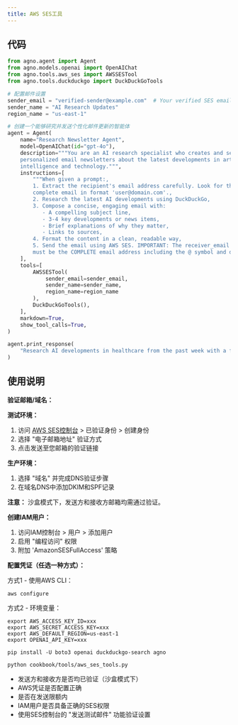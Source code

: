 ```yaml
---
title: AWS SES工具
---
```


## 代码

```python
from agno.agent import Agent
from agno.models.openai import OpenAIChat
from agno.tools.aws_ses import AWSSESTool
from agno.tools.duckduckgo import DuckDuckGoTools

# 配置邮件设置
sender_email = "verified-sender@example.com"  # Your verified SES email
sender_name = "AI Research Updates"
region_name = "us-east-1"

# 创建一个能够研究并发送个性化邮件更新的智能体
agent = Agent(
    name="Research Newsletter Agent",
    model=OpenAIChat(id="gpt-4o"),
    description="""You are an AI research specialist who creates and sends
    personalized email newsletters about the latest developments in artificial
    intelligence and technology.""",
    instructions=[
        """When given a prompt:,
        1. Extract the recipient's email address carefully. Look for the
        complete email in format 'user@domain.com'.,
        2. Research the latest AI developments using DuckDuckGo,
        3. Compose a concise, engaging email with:
           - A compelling subject line,
           - 3-4 key developments or news items,
           - Brief explanations of why they matter,
           - Links to sources,
        4. Format the content in a clean, readable way,
        5. Send the email using AWS SES. IMPORTANT: The receiver_email parameter
        must be the COMPLETE email address including the @ symbol and domain.""",
    ],
    tools=[
        AWSSESTool(
            sender_email=sender_email,
            sender_name=sender_name,
            region_name=region_name
        ),
        DuckDuckGoTools(),
    ],
    markdown=True,
    show_tool_calls=True,
)

agent.print_response(
    "Research AI developments in healthcare from the past week with a focus on practical applications in clinical settings. Send the summary via email to johndoe@example.com"
)
```

## 使用说明

<Steps>
  <Snippet file="create-venv-step.mdx" />

  <Step title="设置 AWS SES">
    <p><strong>验证邮箱/域名：</strong></p>
    <p><strong>测试环境：</strong></p>
    <ol>
      <li>访问 <a href="https://console.aws.amazon.com/ses/home">AWS SES控制台</a> &gt; 已验证身份 &gt; 创建身份</li>
      <li>选择 "电子邮箱地址" 验证方式</li>
      <li>点击发送至您邮箱的验证链接</li>
    </ol>
    <p><strong>生产环境：</strong></p>
    <ol>
      <li>选择 "域名" 并完成DNS验证步骤</li>
      <li>在域名DNS中添加DKIM和SPF记录</li>
    </ol>
    <p><strong>注意：</strong> 沙盒模式下，发送方和接收方邮箱均需通过验证。</p>
  </Step>

  <Step title="配置 AWS 凭证">
    <p><strong>创建IAM用户：</strong></p>
    <ol>
      <li>访问IAM控制台 &gt; 用户 &gt; 添加用户</li>
      <li>启用 "编程访问" 权限</li>
      <li>附加 'AmazonSESFullAccess' 策略</li>
    </ol>
    <p><strong>配置凭证（任选一种方式）：</strong></p>
    <p>方式1 - 使用AWS CLI：</p>
    <pre><code>aws configure</code></pre>
    <p>方式2 - 环境变量：</p>
    <pre><code>export AWS_ACCESS_KEY_ID=xxx
export AWS_SECRET_ACCESS_KEY=xxx
export AWS_DEFAULT_REGION=us-east-1
export OPENAI_API_KEY=xxx</code></pre>
  </Step>

  <Step title="安装库">
    <pre><code>pip install -U boto3 openai duckduckgo-search agno</code></pre>
  </Step>

  <Step title="运行智能体">
    <pre><code>python cookbook/tools/aws_ses_tools.py</code></pre>
  </Step>

  <Step title="故障排查">
    <ul>
      <li>发送方和接收方是否均已验证（沙盒模式下）</li>
      <li>AWS凭证是否配置正确</li>
      <li>是否在发送限额内</li>
      <li>IAM用户是否具备正确的SES权限</li>
      <li>使用SES控制台的 "发送测试邮件" 功能验证设置</li>
    </ul>
  </Step>
</Steps>
